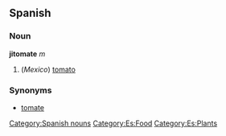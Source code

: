 == Spanish == 
=== Noun === 
'''jitomate''' ''m'' 
# (''Mexico'') [[tomato]] 

=== Synonyms ===
*[[tomate]]
[[Category:Spanish nouns]]
[[Category:Es:Food]]
[[Category:Es:Plants]]
